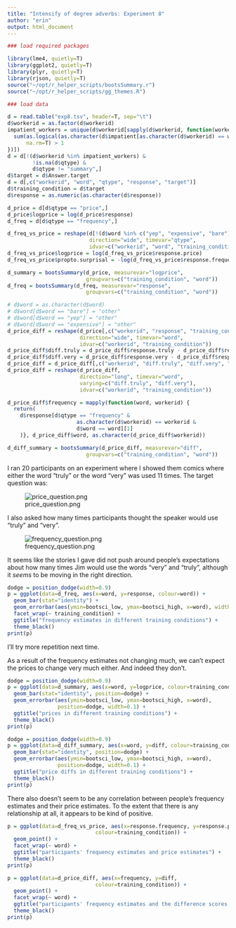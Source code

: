 ```yaml
---
title: "Intensify of degree adverbs: Experiment 8"
author: "erin"
output: html_document
---
```


```r
### load required packages

library(lme4, quietly=T)
library(ggplot2, quietly=T)
library(plyr, quietly=T)
library(rjson, quietly=T)
source("~/opt/r_helper_scripts/bootsSummary.r")
source("~/opt/r_helper_scripts/gg_themes.R")
```

```r
### load data

d = read.table("exp8.tsv", header=T, sep="\t")
d$workerid = as.factor(d$workerid)
impatient_workers = unique(d$workerid[sapply(d$workerid, function(worker) {
  sum(as.logical(as.character(d$impatient[as.character(d$workerid) == worker])),
      na.rm=T) > 1
})])
d = d[!(d$workerid %in% impatient_workers) &
        !is.na(d$qtype) &
        d$qtype != "summary",]
d$target = d$Answer.target
d = d[,c("workerid", "word", "qtype", "response", "target")]
d$training_condition = d$target
d$response = as.numeric(as.character(d$response))

d_price = d[d$qtype == "price",]
d_price$logprice = log(d_price$response)
d_freq = d[d$qtype == "frequency",]

d_freq_vs_price = reshape(d[!(d$word %in% c("yep", "expensive", "bare")),],
                          direction="wide", timevar="qtype",
                          idvar=c("workerid", "word", "training_condition"))
d_freq_vs_price$logprice = log(d_freq_vs_price$response.price)
d_freq_vs_price$propto.surprisal = -log(d_freq_vs_price$response.frequency)

d_summary = bootsSummary(d_price, measurevar="logprice",
                         groupvars=c("training_condition", "word"))
d_freq = bootsSummary(d_freq, measurevar="response",
                         groupvars=c("training_condition", "word"))

# d$word = as.character(d$word)
# d$word[d$word == "bare"] = "other"
# d$word[d$word == "yep"] = "other"
# d$word[d$word == "expensive"] = "other"
d_price_diff = reshape(d_price[,c("workerid", "response", "training_condition", "word")],
                       direction="wide", timevar="word",
                       idvar=c("workerid", "training_condition"))
d_price_diff$diff.truly = d_price_diff$response.truly - d_price_diff$response.bare
d_price_diff$diff.very = d_price_diff$response.very - d_price_diff$response.bare
d_price_diff = d_price_diff[,c("workerid", "diff.truly", "diff.very", "training_condition")]
d_price_diff = reshape(d_price_diff,
                       direction="long", timevar="word",
                       varying=c("diff.truly", "diff.very"),
                       idvar=c("workerid", "training_condition"))

d_price_diff$frequency = mapply(function(word, workerid) {
  return(
    d$response[d$qtype == "frequency" &
                      as.character(d$workerid) == workerid &
                      d$word == word][1]
    )}, d_price_diff$word, as.character(d_price_diff$workerid))

d_diff_summary = bootsSummary(d_price_diff, measurevar="diff",
                         groupvars=c("training_condition", "word"))
```

I ran 20 participants on an experiment where I showed them comics where either the word "truly" or the word "very" was used 11 times. The target question was:

![price_question.png](price_question.png)

I also asked how many times participants thought the speaker would use "truly" and "very".

![frequency_question.png](frequency_question.png)

It seems like the stories I gave did not push around people's expectations about how many times Jim would use the words "very" and "truly", although it *seems* to be moving in the right direction.

```r
dodge = position_dodge(width=0.9)
p = ggplot(data=d_freq, aes(x=word, y=response, colour=word)) +
  geom_bar(stat="identity") +
  geom_errorbar(aes(ymin=bootsci_low, ymax=bootsci_high, x=word), width=0.1) +
  facet_wrap(~ training_condition) +
  ggtitle("frequency estimates in different training conditions") +
  theme_black()
print(p)
```

I'll try more repetition next time.

As a result of the frequency estimates not changing much, we can't expect the prices to change very much either. And indeed they don't. 

```r
dodge = position_dodge(width=0.9)
p = ggplot(data=d_summary, aes(x=word, y=logprice, colour=training_condition)) +
  geom_bar(stat="identity", position=dodge) +
  geom_errorbar(aes(ymin=bootsci_low, ymax=bootsci_high, x=word),
                position=dodge, width=0.1) +
  ggtitle("prices in different training conditions") +
  theme_black()
print(p)
```

```r
dodge = position_dodge(width=0.9)
p = ggplot(data=d_diff_summary, aes(x=word, y=diff, colour=training_condition)) +
  geom_bar(stat="identity", position=dodge) +
  geom_errorbar(aes(ymin=bootsci_low, ymax=bootsci_high, x=word),
                position=dodge, width=0.1) +
  ggtitle("price diffs in different training conditions") +
  theme_black()
print(p)
```

There also doesn't seem to be any correlation between people's frequency estimates and their price estimates. To the extent that there is any relationship at all, it appears to be kind of positive.

```r
p = ggplot(data=d_freq_vs_price, aes(x=response.frequency, y=response.price,
                            colour=training_condition)) +
  geom_point() +
  facet_wrap(~ word) +
  ggtitle("participants' frequency estimates and price estimates") +
  theme_black()
print(p)
```

```r
p = ggplot(data=d_price_diff, aes(x=frequency, y=diff,
                            colour=training_condition)) +
  geom_point() +
  facet_wrap(~ word) +
  ggtitle("participants' frequency estimates and the difference scores for their price estimates") +
  theme_black()
print(p)
```